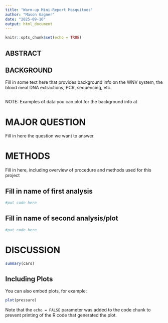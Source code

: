 ```yaml
---
title: "Warm-up Mini-Report Mosquitoes"
author: "Mason Gagner"
date: "2025-09-16"
output: html_document
---
```


```r
knitr::opts_chunk$set(echo = TRUE)
```
## ABSTRACT
## BACKGROUND

Fill in some text here that provides background info on the WNV system, the blood meal DNA extractions, PCR, sequencing, etc.

```r

```
NOTE: Examples of data you can plot for the background info at 

# MAJOR QUESTION

Fill in here the question we want to answer. 

# METHODS

Fill in here, including overview of procedure and methods used for this project

## Fill in name of first analysis
```r
#put code here
```
## Fill in name of second analysis/plot
```r
#put code here
```

# DISCUSSION








```r
summary(cars)
```

## Including Plots

You can also embed plots, for example:

```r
plot(pressure)
```

Note that the `echo = FALSE` parameter was added to the code chunk to prevent printing of the R code that generated the plot.
